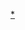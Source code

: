 {{User fastUBX|这个用户是[http://creativecommons.org/licenses/by-nc-sa/3.0/ CC BY-NC-SA 3.0]的支持者。|[[File:Blue_copyright.svg|45px]]}}
[[Category:CC BY-NC-SA 3.0的支持者<noinclude>|*</noinclude>]]